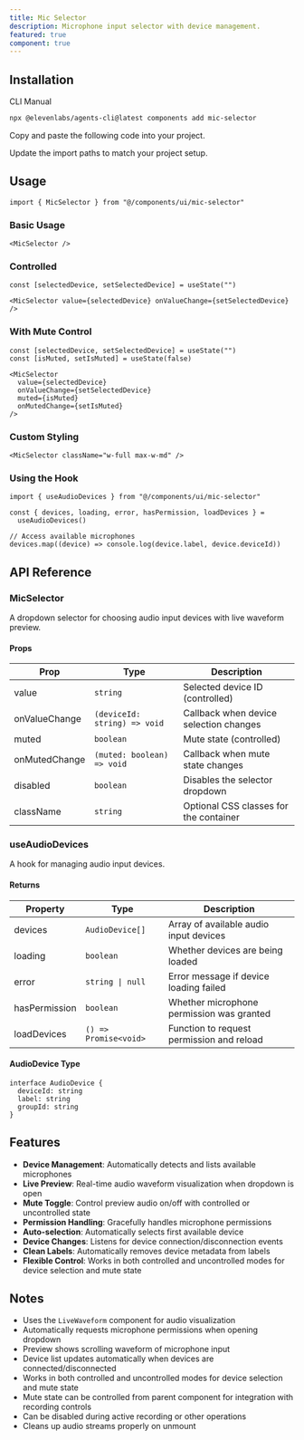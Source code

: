 ```yaml
---
title: Mic Selector
description: Microphone input selector with device management.
featured: true
component: true
---
```


<ComponentPreview
  name="mic-selector-demo"
  description="A microphone selector with live audio preview"
/>

## Installation

<CodeTabs>

<TabsList>
  <TabsTrigger value="cli">CLI</TabsTrigger>
  <TabsTrigger value="manual">Manual</TabsTrigger>
</TabsList>
<TabsContent value="cli">

```bash
npx @elevenlabs/agents-cli@latest components add mic-selector
```

</TabsContent>

<TabsContent value="manual">

<Steps>

<Step>Copy and paste the following code into your project.</Step>

<ComponentSource name="mic-selector" title="components/ui/mic-selector.tsx" />

<Step>Update the import paths to match your project setup.</Step>

</Steps>

</TabsContent>

</CodeTabs>

## Usage

```tsx showLineNumbers
import { MicSelector } from "@/components/ui/mic-selector"
```

### Basic Usage

```tsx showLineNumbers
<MicSelector />
```

### Controlled

```tsx showLineNumbers
const [selectedDevice, setSelectedDevice] = useState("")

<MicSelector value={selectedDevice} onValueChange={setSelectedDevice} />
```

### With Mute Control

```tsx showLineNumbers
const [selectedDevice, setSelectedDevice] = useState("")
const [isMuted, setIsMuted] = useState(false)

<MicSelector
  value={selectedDevice}
  onValueChange={setSelectedDevice}
  muted={isMuted}
  onMutedChange={setIsMuted}
/>
```

### Custom Styling

```tsx showLineNumbers
<MicSelector className="w-full max-w-md" />
```

### Using the Hook

```tsx showLineNumbers
import { useAudioDevices } from "@/components/ui/mic-selector"

const { devices, loading, error, hasPermission, loadDevices } =
  useAudioDevices()

// Access available microphones
devices.map((device) => console.log(device.label, device.deviceId))
```

## API Reference

### MicSelector

A dropdown selector for choosing audio input devices with live waveform preview.

#### Props

| Prop          | Type                         | Description                            |
| ------------- | ---------------------------- | -------------------------------------- |
| value         | `string`                     | Selected device ID (controlled)        |
| onValueChange | `(deviceId: string) => void` | Callback when device selection changes |
| muted         | `boolean`                    | Mute state (controlled)                |
| onMutedChange | `(muted: boolean) => void`   | Callback when mute state changes       |
| disabled      | `boolean`                    | Disables the selector dropdown         |
| className     | `string`                     | Optional CSS classes for the container |

### useAudioDevices

A hook for managing audio input devices.

#### Returns

| Property      | Type                  | Description                               |
| ------------- | --------------------- | ----------------------------------------- |
| devices       | `AudioDevice[]`       | Array of available audio input devices    |
| loading       | `boolean`             | Whether devices are being loaded          |
| error         | `string \| null`      | Error message if device loading failed    |
| hasPermission | `boolean`             | Whether microphone permission was granted |
| loadDevices   | `() => Promise<void>` | Function to request permission and reload |

#### AudioDevice Type

```tsx
interface AudioDevice {
  deviceId: string
  label: string
  groupId: string
}
```

## Features

- **Device Management**: Automatically detects and lists available microphones
- **Live Preview**: Real-time audio waveform visualization when dropdown is open
- **Mute Toggle**: Control preview audio on/off with controlled or uncontrolled state
- **Permission Handling**: Gracefully handles microphone permissions
- **Auto-selection**: Automatically selects first available device
- **Device Changes**: Listens for device connection/disconnection events
- **Clean Labels**: Automatically removes device metadata from labels
- **Flexible Control**: Works in both controlled and uncontrolled modes for device selection and mute state

## Notes

- Uses the `LiveWaveform` component for audio visualization
- Automatically requests microphone permissions when opening dropdown
- Preview shows scrolling waveform of microphone input
- Device list updates automatically when devices are connected/disconnected
- Works in both controlled and uncontrolled modes for device selection and mute state
- Mute state can be controlled from parent component for integration with recording controls
- Can be disabled during active recording or other operations
- Cleans up audio streams properly on unmount
